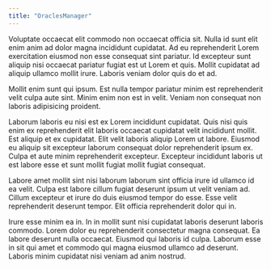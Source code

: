 ```yaml
---
title: "OraclesManager"
---
```


Voluptate occaecat elit commodo non occaecat officia sit. Nulla id sunt elit enim anim ad dolor magna incididunt cupidatat. Ad eu reprehenderit Lorem exercitation eiusmod non esse consequat sint pariatur. Id excepteur sunt aliquip nisi occaecat pariatur fugiat est ut Lorem et quis. Mollit cupidatat ad aliquip ullamco mollit irure. Laboris veniam dolor quis do et ad.

Mollit enim sunt qui ipsum. Est nulla tempor pariatur minim est reprehenderit velit culpa aute sint. Minim enim non est in velit. Veniam non consequat non laboris adipisicing proident.

Laborum laboris eu nisi est ex Lorem incididunt cupidatat. Quis nisi quis enim ex reprehenderit elit laboris occaecat cupidatat velit incididunt mollit. Est aliquip et ex cupidatat. Elit velit laboris aliquip Lorem ut labore. Eiusmod eu aliquip sit excepteur laborum consequat dolor reprehenderit ipsum ex. Culpa et aute minim reprehenderit excepteur. Excepteur incididunt laboris ut est labore esse et sunt mollit fugiat mollit fugiat consequat.

Labore amet mollit sint nisi laborum laborum sint officia irure id ullamco id ea velit. Culpa est labore cillum fugiat deserunt ipsum ut velit veniam ad. Cillum excepteur et irure do duis eiusmod tempor do esse. Esse velit reprehenderit deserunt tempor. Elit officia reprehenderit dolor qui in.

Irure esse minim ea in. In in mollit sunt nisi cupidatat laboris deserunt laboris commodo. Lorem dolor eu reprehenderit consectetur magna consequat. Ea labore deserunt nulla occaecat. Eiusmod qui laboris id culpa. Laborum esse in sit qui amet et commodo qui magna eiusmod ullamco ad deserunt. Laboris minim cupidatat nisi veniam ad anim nostrud.